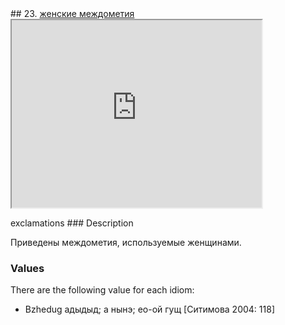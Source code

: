 ## 23. <a href =  'https://agricolamz.github.io/The_Circassian_Isoglosses_Database/23.html'>женские междометия</a><div class='box'><iframe src='https://agricolamz.github.io/The_Circassian_Isoglosses_Database/23.html' width = '400px' height = '300px'></iframe></div>exclamations
### Description

Приведены междометия, используемые женщинами.

### Values
There are the following value for each idiom:

* Bzhedug  адыдыд; а нынэ; ео-ой гущ [Ситимова 2004: 118] 

